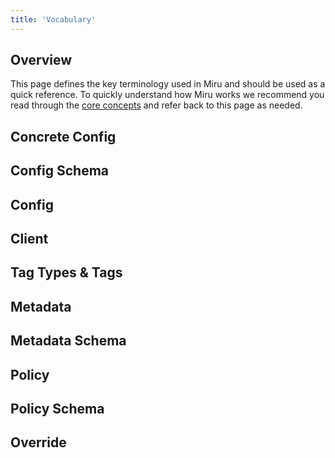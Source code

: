 ```yaml
---
title: 'Vocabulary'
---
```



## Overview

This page defines the key terminology used in Miru and should be used as a quick reference. To quickly understand how Miru works we recommend you read through the [core concepts](/pages/core-concepts) and refer back to this page as needed.

## Concrete Config
<ConcreteConfigDefinition />

## Config Schema
<ConfigSchemaDefinition />
<SchemaLanguages />

## Config
<ConfigDefinition />

## Client
<ClientDefinition />

## Tag Types & Tags
<TagAndTagTypeDefinition />

## Metadata
<MetadataDefinition />

## Metadata Schema
<MetadataSchemaDefinition />

## Policy
<PolicyDefinition />

## Policy Schema
<PolicySchemaDefinition />

## Override
<OverrideDefinition />





